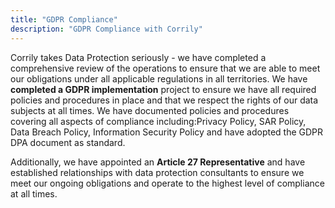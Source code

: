 ```yaml
---
title: "GDPR Compliance"
description: "GDPR Compliance with Corrily"
---
```


Corrily takes Data Protection seriously - we have completed a comprehensive review of the operations to ensure that we are
able to meet our obligations under all applicable regulations in all territories.  We have **completed a GDPR implementation**
project to ensure we have all required policies and procedures in place and that we respect the rights of our data subjects
at all times. We have documented policies and procedures covering all aspects of compliance including:Privacy Policy,
SAR Policy, Data Breach Policy, Information Security Policy and have adopted the GDPR DPA document as standard.

Additionally, we have appointed an **Article 27 Representative** and have established relationships with data protection
consultants to ensure we meet our ongoing obligations and operate to the highest level of compliance at all times.